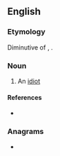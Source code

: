==English==

===Etymology===
Diminutive of {{m|en|ralphie}}, {{m|en|rafie}}.

===Noun===
{{en-noun}}

# {{lb|en|North Yorkshire}} An [[idiot]]

====References====
* {{R:Northeast Dialect 2005|nocat=1}}

===Anagrams===
* {{anagrams|en|Farr|farr}}
